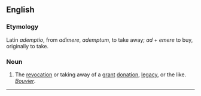 ==English==

===Etymology===
Latin ''ademptio'', from ''adimere'', ''ademptum'', to take away; ''ad'' + ''emere'' to buy, originally to take.

===Noun===
#The [[revocation]] or taking away of a [[grant]] [[donation]], [[legacy]], or the like. ''[[Bouvier]]''.


----
{{webster}}